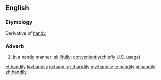 ==English==

===Etymology===
Derivative of [[handy]]

===Adverb===
{{infl|en|adverb}}

#In a handy manner; [[skillfully]]; [[conveniently]](chiefly U.S. usage)

[[et:handily]]
[[ko:handily]]
[[io:handily]]
[[it:handily]]
[[my:handily]]
[[te:handily]]
[[vi:handily]]
[[zh:handily]]